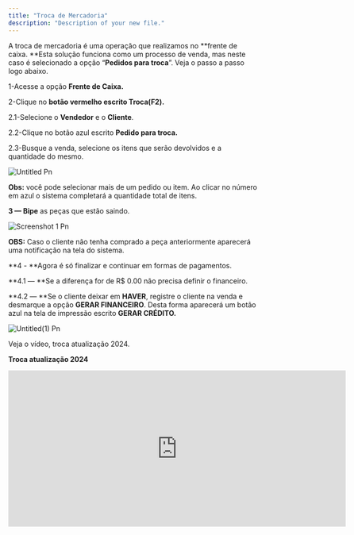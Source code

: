 ```yaml
---
title: "Troca de Mercadoria"
description: "Description of your new file."
---
```


A troca de mercadoria é uma operação que realizamos no \*\*frente de caixa. \*\*Esta solução funciona como um processo de venda, mas neste caso é selecionado a opção “**Pedidos para troca**”. Veja o passo a passo logo abaixo.

1-Acesse a opção **Frente de Caixa.**

2-Clique no **botão vermelho escrito Troca(F2).**

2.1-Selecione o **Vendedor** e o **Cliente**.

2.2-Clique no botão azul escrito **Pedido para troca.**

2.3-Busque a venda, selecione os itens que serão devolvidos e a quantidade do mesmo.

![Untitled Pn](/images/Untitled.png)

**Obs:** você pode selecionar mais de um pedido ou item. Ao clicar no número em azul o sistema completará a quantidade total de itens.

**3 — Bipe** as peças que estão saindo.

![Screenshot 1 Pn](/images/Screenshot_1.png)

**OBS:** Caso o cliente não tenha comprado a peça anteriormente aparecerá uma notificação na tela do sistema.

\*\*4 - \*\*Agora é só finalizar e continuar em formas de pagamentos.

\*\*4.1 — \*\*Se a diferença for de R$ 0.00 não precisa definir o financeiro.

\*\*4.2 — \*\*Se o cliente deixar em **HAVER**, registre o cliente na venda e desmarque a opção **GERAR FINANCEIRO**. Desta forma aparecerá um botão azul na tela de impressão escrito **GERAR CRÉDITO.**

![Untitled(1) Pn](/images/Untitled\(1\).png)

Veja o vídeo, troca atualização 2024.

**Troca atualização 2024**

<iframe width="680" height="315" src="https://www.youtube.com/embed/pkA-zo5q-Uc?si=5TXjDIOLM7To1xIA" title="YouTube video player" frameborder="0" allow="accelerometer; autoplay; clipboard-write; encrypted-media; gyroscope; picture-in-picture; web-share" referrerpolicy="strict-origin-when-cross-origin" allowfullscreen />

## 

## **Troca Versão 2023**

**1** - Acesse a opção **Frente de Caixa.**

**2** - Clique no **botão vermelho escrito TROCA(F2).**

**2.1** Selecione o Cliente e o Vendedor.

**2.2** Clique no botão verde escrito **“Iniciar a Venda”**.

**3** - Clique no **botão Verde** escrito **“Vendendo”** e ele mudará para a cor **Vermelho** escrito “**Devolvendo”, c**omo na imagem abaixo.